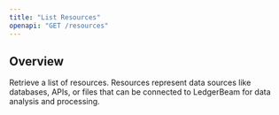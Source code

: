 ```yaml
---
title: "List Resources"
openapi: "GET /resources"
---
```


## Overview

Retrieve a list of resources. Resources represent data sources like databases, APIs, or files that can be connected to LedgerBeam for data analysis and processing.

